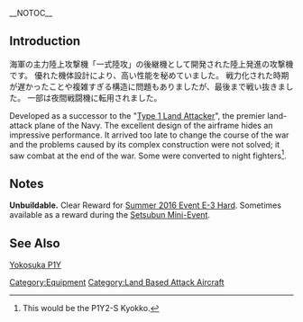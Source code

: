 __NOTOC__
{{EquipmentInfo|187}}

==Introduction==
海軍の主力陸上攻撃機「一式陸攻」の後継機として開発された陸上発進の攻撃機です。
優れた機体設計により、高い性能を秘めていました。
戦力化された時期が遅かったことや複雑すぎる構造に問題もありましたが、最後まで戦い抜きました。
一部は夜間戦闘機に転用されました。

Developed as a successor to the "[[Type 1 Land Attacker]]", the premier land-attack plane of the Navy.
The excellent design of the airframe hides an impressive performance.
It arrived too late to change the course of the war and the problems caused by its complex construction were not solved; it saw combat at the end of the war.
Some were converted to night fighters<ref>This would be the P1Y2-S Kyokko.</ref>.

==Notes==
'''Unbuildable.''' Clear Reward for [[Summer 2016 Event#E-3|Summer 2016 Event E-3 Hard]].  Sometimes available as a reward during the [[Setsubun Mini-Event]].

==See Also==
[[wikipedia:Yokosuka P1Y|Yokosuka P1Y]]

{{Equipmentlist}}
[[Category:Equipment]]
[[Category:Land Based Attack Aircraft]]
